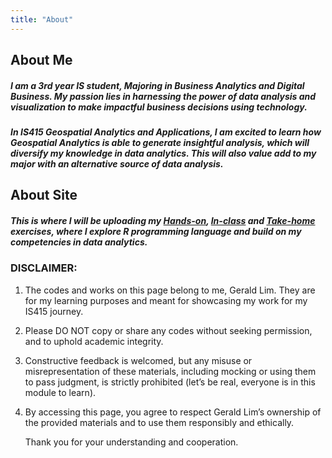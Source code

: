 ```yaml
---
title: "About"
---
```


## About Me

##### I am a 3rd year IS student, Majoring in Business Analytics and Digital Business. My passion lies in harnessing the power of data analysis and visualization to make impactful business decisions using technology.

##### In IS415 Geospatial Analytics and Applications, I am excited to learn how Geospatial Analytics is able to generate insightful analysis, which will diversify my knowledge in data analytics. This will also value add to my major with an alternative source of data analysis.

## About Site

##### This is where I will be uploading my [Hands-on]{.underline}, [In-class]{.underline} and [Take-home]{.underline} exercises, where I explore R programming language and build on my competencies in data analytics.

### **DISCLAIMER:**

1.  The codes and works on this page belong to me, Gerald Lim. They are for my learning purposes and meant for showcasing my work for my IS415 journey.

2.  Please DO NOT copy or share any codes without seeking permission, and to uphold academic integrity.

3.  Constructive feedback is welcomed, but any misuse or misrepresentation of these materials, including mocking or using them to pass judgment, is strictly prohibited (let's be real, everyone is in this module to learn).

4.  By accessing this page, you agree to respect Gerald Lim's ownership of the provided materials and to use them responsibly and ethically.

    Thank you for your understanding and cooperation.
